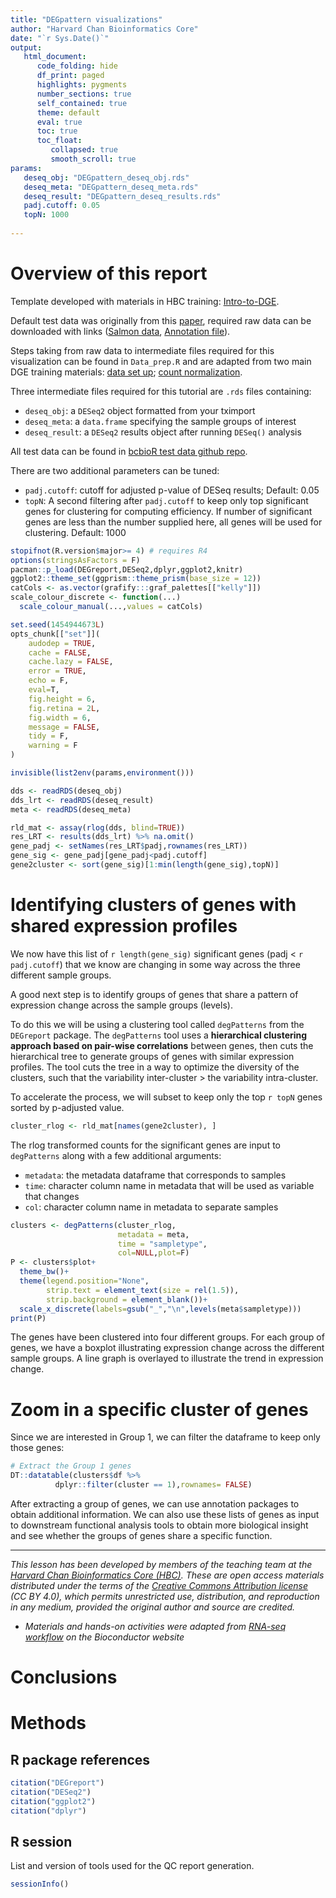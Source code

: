 ```yaml
---
title: "DEGpattern visualizations"
author: "Harvard Chan Bioinformatics Core"
date: "`r Sys.Date()`"
output:
   html_document:
      code_folding: hide
      df_print: paged
      highlights: pygments
      number_sections: true
      self_contained: true
      theme: default
      eval: true
      toc: true
      toc_float:
         collapsed: true
         smooth_scroll: true
params:
   deseq_obj: "DEGpattern_deseq_obj.rds"
   deseq_meta: "DEGpattern_deseq_meta.rds"
   deseq_result: "DEGpattern_deseq_results.rds"
   padj.cutoff: 0.05
   topN: 1000
   
---
```


# Overview of this report

Template developed with materials in HBC training: [Intro-to-DGE](https://github.com/hbctraining/Intro-to-DGE/blob/master/lessons/08a_DGE_LRT_results.md).

Default test data was originally from this [paper](https://pubmed.ncbi.nlm.nih.gov/25464849/), required raw data can be downloaded with links ([Salmon data](https://www.dropbox.com/s/oz9yralwbtphw8u/data.zip?dl=1), [Annotation file](https://github.com/hbctraining/DGE_workshop_salmon/raw/master/data/tx2gene_grch38_ens94.txt)). 

Steps taking from raw data to intermediate files required for this visualization can be found in `Data_prep.R` and are adapted from two main DGE training materials: [data set up](https://github.com/hbctraining/Intro-to-DGE/blob/master/lessons/01b_DGE_setup_and_overview.md); [count normalization](https://github.com/hbctraining/Intro-to-DGE/blob/master/lessons/02_DGE_count_normalization.md).

Three intermediate files required for this tutorial are `.rds` files containing:

- `deseq_obj`: a `DESeq2` object formatted from your tximport
- `deseq_meta`: a `data.frame` specifying the sample groups of interest
- `deseq_result`: a `DESeq2` results object after running `DESeq()` analysis

All test data can be found in [bcbioR test data github repo](https://github.com/bcbio/bcbioR-test-data/tree/main/rnaseq).

There are two additional parameters can be tuned:

- `padj.cutoff`: cutoff for adjusted p-value of DESeq results; Default: 0.05
- `topN`: A second filtering after `padj.cutoff` to keep only top significant genes for clustering for computing efficiency. If number of significant genes are less than the number supplied here, all genes will be used for clustering. Default: 1000 

```r
stopifnot(R.version$major>= 4) # requires R4
options(stringsAsFactors = F)
pacman::p_load(DEGreport,DESeq2,dplyr,ggplot2,knitr)
ggplot2::theme_set(ggprism::theme_prism(base_size = 12))
catCols <- as.vector(grafify:::graf_palettes[["kelly"]])
scale_colour_discrete <- function(...)
  scale_colour_manual(...,values = catCols)

set.seed(1454944673L)
opts_chunk[["set"]](
    audodep = TRUE,
    cache = FALSE,
    cache.lazy = FALSE,
    error = TRUE,
    echo = F,
    eval=T,
    fig.height = 6,
    fig.retina = 2L,
    fig.width = 6,
    message = FALSE,
    tidy = F,
    warning = F
)

invisible(list2env(params,environment()))
```

```r
dds <- readRDS(deseq_obj)
dds_lrt <- readRDS(deseq_result)
meta <- readRDS(deseq_meta)
```


```r
rld_mat <- assay(rlog(dds, blind=TRUE))
res_LRT <- results(dds_lrt) %>% na.omit()
gene_padj <- setNames(res_LRT$padj,rownames(res_LRT))
gene_sig <- gene_padj[gene_padj<padj.cutoff]
gene2cluster <- sort(gene_sig)[1:min(length(gene_sig),topN)]
```

# Identifying clusters of genes with shared expression profiles

We now have this list of `r length(gene_sig)` significant genes (padj < `r padj.cutoff`) that we know are changing in some way across the three different sample groups.

A good next step is to identify groups of genes that share a pattern of expression change across the sample groups (levels). 

To do this we will be using a clustering tool called `degPatterns` from the `DEGreport` package. The `degPatterns` tool uses a **hierarchical clustering approach based on pair-wise correlations** between genes, then cuts the hierarchical tree to generate groups of genes with similar expression profiles. The tool cuts the tree in a way to optimize the diversity of the clusters, such that the variability inter-cluster > the variability intra-cluster.

To accelerate the process, we will subset to keep only the top `r topN` genes sorted by p-adjusted value.  


```r
cluster_rlog <- rld_mat[names(gene2cluster), ]
```

The rlog transformed counts for the significant genes are input to `degPatterns` along with a few additional arguments:

* `metadata`: the metadata dataframe that corresponds to samples
* `time`: character column name in metadata that will be used as variable that changes
* `col`: character column name in metadata to separate samples

```r
clusters <- degPatterns(cluster_rlog, 
                        metadata = meta,
                        time = "sampletype",
                        col=NULL,plot=F)
P <- clusters$plot+
  theme_bw()+
  theme(legend.position="None",
        strip.text = element_text(size = rel(1.5)),
        strip.background = element_blank())+
  scale_x_discrete(labels=gsub("_","\n",levels(meta$sampletype)))
print(P)
```

The genes have been clustered into four different groups. For each group of genes, we have a boxplot illustrating expression change across the different sample groups. A line graph is overlayed to illustrate the trend in expression change.


# Zoom in a specific cluster of genes


Since we are interested in Group 1, we can filter the dataframe to keep only those genes:

```r
# Extract the Group 1 genes
DT::datatable(clusters$df %>%
          dplyr::filter(cluster == 1),rownames= FALSE)
```

After extracting a group of genes, we can use annotation packages to obtain additional information. We can also use these lists of genes as input to downstream functional analysis tools to obtain more biological insight and see whether the groups of genes share a specific function. 


---
*This lesson has been developed by members of the teaching team at the [Harvard Chan Bioinformatics Core (HBC)](http://bioinformatics.sph.harvard.edu/). These are open access materials distributed under the terms of the [Creative Commons Attribution license](https://creativecommons.org/licenses/by/4.0/) (CC BY 4.0), which permits unrestricted use, distribution, and reproduction in any medium, provided the original author and source are credited.*

* *Materials and hands-on activities were adapted from [RNA-seq workflow](http://www.bioconductor.org/help/workflows/rnaseqGene/#de) on the Bioconductor website*

# Conclusions

# Methods

## R package references

```r
citation("DEGreport")
citation("DESeq2")
citation("ggplot2")
citation("dplyr")
```

## R session 

List and version of tools used for the QC report generation.

```r
sessionInfo()
```


